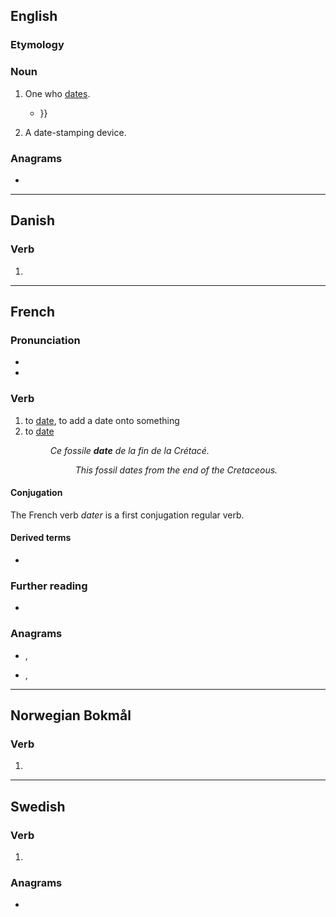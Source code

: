 ==English==

===Etymology===
{{suffix|en|date|er|id2=agent noun}}

===Noun===
{{en-noun}}

# One who [[date]]s.
#* {{quote-book|en|year=2016|author=Michelle F. Wright|title=Identity, Sexuality, and Relationships among Emerging Adults in the Digital Age|passage=Strategic presentation is a challenging issue for many online '''daters''', of whom 22% have asked someone else to help them create or review their profile {{...}}}}
# A date-stamping device.

===Anagrams===
* {{anagrams|en|a=adert|E-tard|adret|derat|drate|rated|tared|trade|tread}}

----

==Danish==

===Verb===
{{head|da|verb form}}

# {{present tense of|da|date}}

----

==French==

===Pronunciation===
* {{fr-IPA}}
* {{audio|fr|Fr-dater.ogg|Audio}}

===Verb===
{{fr-verb}}

# to [[date]], to add a date onto something
# to [[date]] {{i|{{m|fr|de}} from}}
#: ''Ce fossile '''date''' de la fin de la Crétacé.''
#:: ''This fossil dates from the end of the Cretaceous.''

====Conjugation====

The French verb ''dater'' is a first conjugation regular verb.
{{fr-conj-auto}}

====Derived terms====
* {{l|fr|susdaté}}

===Further reading===
* {{R:TLFi}}

===Anagrams===
* {{l|fr|tarde}}, {{l|fr|tardé}}
* {{l|fr|trade}}, {{l|fr|tradé}}

----

==Norwegian Bokmål==

===Verb===
{{head|nb|verb form}}

# {{imperative of|nb|datere}}

----

==Swedish==

===Verb===
{{head|sv|verb form}}

# {{present tense of|sv|date}}

===Anagrams===
* {{anagrams|sv|a=adert|retad}}